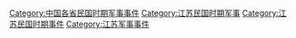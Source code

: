 [[Category:中国各省民国时期军事事件|Category:中国各省民国时期军事事件]]
[[Category:江苏民国时期军事|Category:江苏民国时期军事]]
[[Category:江苏民国时期事件|Category:江苏民国时期事件]]
[[Category:江苏军事事件|Category:江苏军事事件]]